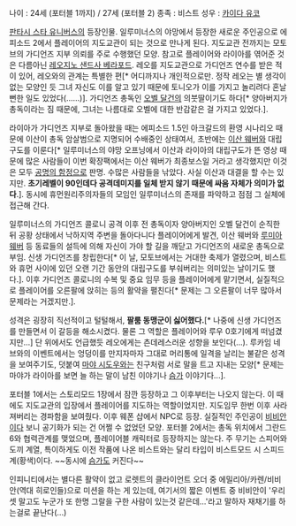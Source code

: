 나이 : 24세 (포터블 1까지) / 27세 (포터블 2)
종족 : 비스트
성우 : [[카이다 유코]]

[[판타시 스타 유니버스]]의 등장인물.
일루미너스의 야망에서 등장한 새로운 주인공으로 에피소드 2에서 플레이어의 지도교관이 되는 것으로 만나게 된다. 지도교관 전까지는 모토브의 가디언즈 지부 의뢰를 주로 수행했던 모양. 참고로 플레이어와 라이아를 엮어준 것은 다름아닌 [[레오지노 샌드사 베라포드]]. 레오를 지도교관으로 가디언즈 연수를 받은 적이 있어, 레오와의 관계는 특별한 편[* 어디까지나 개인적으로만. 정작 레오는 별 생각이 없는 모양인 듯 그녀 자신도 이를 알고 있기 때문에 토니오가 이를 가지고 놀리려다 혼날 뻔한 일도 있었다(......)]. 가디언즈 총독인 [[오벨 달건]]의 의붓딸이기도 하다[* 양아버지가 총독이라는 짐 때문에, 그녀는 나름대로 오벨에 대한 반감같은 걸 가지고 있었다.].

라이아가 가디언즈 지부로 돌아왔을 때는 에피소드 1.5인 아크갈드의 환영 시나리오 때문에 이산이 총독 암살범으로 지명되어 수배중인 상태여서, 초반에는 [[이산 웨버]]와 대립구도를 이룬다[* 일루미너스의 야망 오프닝에서 이산과 라이아의 대립구도가 뜬 영상 때문에 많은 사람들이 이번 확장팩에서는 이산 웨버가 최종보스일 거라고 생각했지만 이것은 모두 [[공명의 함정]]으로 판명. 수많은 사람들을 낚았다. 사실 이산과 대결을 할 수는 있지만. '''초기레벨이 90인데다 공격데미지를 일체 받지 않기 때문에 싸움 자체가 의미가 없다'''.]. 동시에 휴먼원리주의자들의 모임인 일루미너스의 존재를 파악하고 점점 그 실체에 접근해 간다. 

일루미너스의 가디언즈 콜로니 공격 이후 전 총독이자 양아버지인 오벨 달건이 순직한 뒤 공황 상태에서 낙하지역 주변을 돌아다니다 플레이어에게 발견, 이산 웨버와 [[루미아 웨버]] 등 동료들의 설득에 의해 자신이 가야 할 길을 깨닫고 가디언즈의 새로운 총독으로 부임. 신생 가디언즈를 창립한다[* 이 날, 모토브에서는 거대한 축제가 열렸으며, 비스트와 휴먼 사이에 있던 오랜 기간 동안의 대립구도를 부숴버리는 의미있는 날이기도 했다.]. 이후 가디언즈 콜로니의 수복 및 중요 임무 등을 플레이어에게 맡기면서, 실질적으로 플레이어를 오른팔에 앉히는 등의 활약을 펼친다[* 문제는 그 오른팔이 너무 많아서 문제라는 거겠지만.]. 

성격은 굉장히 직선적이고 털털해서, '''팔룸 동맹군이 싫어했다.'''[* 나중에 신생 가디언즈를 만들면서 이 갈등을 해소시켰다. 물론 그 역할은 플레이어와 루우 0호기에게 떠넘겼지만...] 단 위에서도 언급했듯 레오에게는 츤데레스러운 성향을 보인다(...). 루카임 네브와의 이벤트에서는 엉덩이를 만지자마자 그대로 머리통에 일격을 날리는 불같은 성격을 보여주기도, 덧붙여 [[마야 시도우]]와는 친구처럼 서로 말을 트고 지내는 모양[* 문제는 마야가 라이아를 보면 늘 하는 말이 남친 이야기나 [[슴가]] 이야기다...].

포터블 1에서는 스토리모드 1장에서 잠깐 등장하고 그 이후부터는 나오지 않는다. 이 때에도 지도교관의 입장에서 플레이어를 지도하는 역할이었지만. 지도임무 한번 이후 사라져버리는 경파함을 보여줬다. 이후 웨폰 샵에서 NPC로 등장. 실질적인 주인공이 [[비비안]]이다 보니 공기화가 되는 건 어쩔 수 없었던 모양. 포터블 2에서는 총독 위치에서 그란드 6와 협력관계를 맺었으며, 플레이어블 캐릭터로 등장하지는 않는다. 주 무기는 스피어와 도끼 계열, 특이하게도 이전 작품에 나온 비스트와는 달리 타입이 비스트모드 시 스피드계(황색)이다. ~~동시에 [[슴가]]도 커진다~~

인피니티에서는 별다른 활약이 없고 로렛트의 클라이언트 오더 중 에밀리아/카렌/비비안(역대 히로인들)으로 미션을 하는 게 있는데, 여기서의 짧은 이벤트 중 비비안이 '우리 셋 말고도 누군가 또 한명 그랄을 구한 사람이 있는것 같은데...'라고 말하자 재채기를 하는걸로 끝난다(...)
